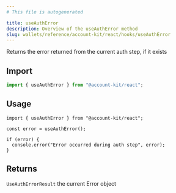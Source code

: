 ```yaml
---
# This file is autogenerated

title: useAuthError
description: Overview of the useAuthError method
slug: wallets/reference/account-kit/react/hooks/useAuthError
---
```


Returns the error returned from the current auth step, if it exists

## Import

```ts
import { useAuthError } from "@account-kit/react";
```

## Usage

```tsx twoslash
import { useAuthError } from "@account-kit/react";

const error = useAuthError();

if (error) {
  console.error("Error occurred during auth step", error);
}
```

## Returns

`UseAuthErrorResult`
the current Error object
